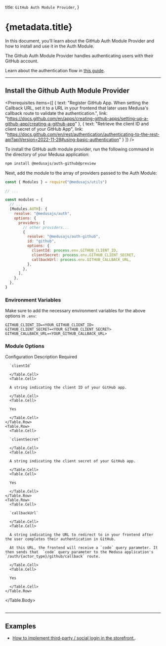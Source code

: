 
  title: `GitHub Auth Module Provider`,
}

# {metadata.title}

In this document, you’ll learn about the GitHub Auth Module Provider and how to install and use it in the Auth Module.

The Github Auth Module Provider handles authenticating users with their GitHub account.

<Note title="Tip">

Learn about the authentication flow in [this guide](../../authentication-route/page.mdx).

</Note>

---

## Install the Github Auth Module Provider

<Prerequisites
  items={[
    {
      text: "Register GitHub App. When setting the Callback URL, set it to a URL in your frontend that later uses Medusa's callback route to validate the authentication.",
      link: "https://docs.github.com/en/apps/creating-github-apps/setting-up-a-github-app/creating-a-github-app"
    },
    {
      text: "Retrieve the client ID and client secret of your GitHub App",
      link: "https://docs.github.com/en/rest/authentication/authenticating-to-the-rest-api?apiVersion=2022-11-28#using-basic-authentication"
    }
  ]}
/>

To install the GitHub auth module provider, run the following command in the directory of your Medusa application:

```bash npm2yarn
npm install @medusajs/auth-github@preview
```

Next, add the module to the array of providers passed to the Auth Module:

```js title="medusa-config.js"
const { Modules } = require("@medusajs/utils")

// ...

const modules = {
  // ...
  [Modules.AUTH]: {
    resolve: "@medusajs/auth",
    options: {
      providers: [
        // other providers...
        {
          resolve: "@medusajs/auth-github",
          id: "github",
          options: {
            clientId: process.env.GITHUB_CLIENT_ID,
            clientSecret: process.env.GITHUB_CLIENT_SECRET,
            callbackUrl: process.env.GITHUB_CALLBACK_URL,
          },
        },
      ],
    },
  },
}
```

### Environment Variables

Make sure to add the necessary environment variables for the above options in `.env`:

```plain
GITHUB_CLIENT_ID=<YOUR_GITHUB_CLIENT_ID>
GITHUB_CLIENT_SECRET=<YOUR_GITHUB_CLIENT_SECRET>
GITHUB_CALLBACK_URL=<YOUR_GITHUB_CALLBACK_URL>
```

### Module Options

<Table>
  <Table.Header>
    <Table.Row>
      <Table.HeaderCell>Configuration</Table.HeaderCell>
      <Table.HeaderCell>Description</Table.HeaderCell>
      <Table.HeaderCell className="w-1/5">Required</Table.HeaderCell>
    </Table.Row>
  </Table.Header>
  <Table.Body>
    <Table.Row>
      <Table.Cell>
      
      `clientId`
      
      </Table.Cell>
      <Table.Cell>
      
      A string indicating the client ID of your GitHub app.
      
      </Table.Cell>
      <Table.Cell>
      
      Yes
      
      </Table.Cell>
    </Table.Row>
    <Table.Row>
      <Table.Cell>
      
      `clientSecret`
      
      </Table.Cell>
      <Table.Cell>
      
      A string indicating the client secret of your GitHub app.
      
      </Table.Cell>
      <Table.Cell>
      
      Yes
      
      </Table.Cell>
    </Table.Row>
    <Table.Row>
      <Table.Cell>
      
      `callbackUrl`
      
      </Table.Cell>
      <Table.Cell>
      
      A string indicating the URL to redirect to in your frontend after the user completes their authentication in GitHub.

      At this URL, the frontend will receive a `code` query parameter. It then sends that  `code` query parameter to the Medusa application's `/auth/{actor_type}/github/callback` route.
      
      </Table.Cell>
      <Table.Cell>
      
      Yes
      
      </Table.Cell>
    </Table.Row>
  </Table.Body>
</Table>

---

## Examples

- [How to implement third-party / social login in the storefront.](../../../../storefront-development/customers/third-party-login/page.mdx).
